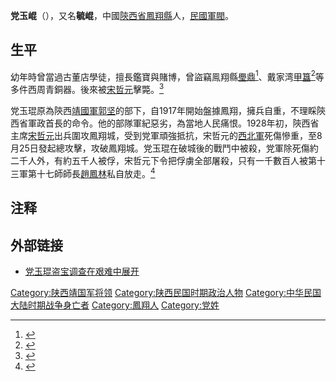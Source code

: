 '''党玉崐'''（{{bd|19世纪|？|1928年|8月25日|}}），又名'''毓崐'''，中國[[陝西省|陝西省]][[鳳翔縣|鳳翔縣]]人，[[民國軍閥|民國軍閥]]。

== 生平 ==
幼年時曾當過古董店學徒，擅長鑑寶與賭博，曾盜竊鳯翔縣[[璺鼎|璺鼎]]<ref>{{Cite book|edition=第1版|chapter=璺方鼎|url=http://www.pc1999.com/thread-15949-1-1.html|publisher=中华书局|date=2004|location=北京|isbn=7-101-01173-X|oclc=56911162|last=陈|title=西周铜器断代|first=梦家|year=|pages=17|access-date=2020-08-16|archive-date=2020-11-04|archive-url=https://web.archive.org/web/20201104094252/http://www.pc1999.com/thread-15949-1-1.html|dead-url=no}}</ref>、戴家湾[[甲簋|甲簋]]<ref>{{Cite book|title=陝西金文集成 宝鸡卷： 凤翔·陈仓·金台 7|last=张天恩主编|first=|publisher=西安：[[三秦出版社|三秦出版社]]|year=2016.06|isbn=978-7-5518-1373-0|location=|pages=239}}</ref>等多件西周青銅器。後來被[[宋哲元|宋哲元]]擊斃。<ref>{{Cite web |url=http://www.tianjinwe.com/tianjin/tjcj/201206/t20120621_5905410.html |title=民國盜墓史 |accessdate=2013-09-24 |archive-date=2013-09-27 |archive-url=https://web.archive.org/web/20130927050710/http://www.tianjinwe.com/tianjin/tjcj/201206/t20120621_5905410.html |dead-url=no }}</ref>

党玉琨原為陝西[[靖國軍|靖國軍]][[郭坚|郭坚]]的部下，自1917年開始盤據鳳翔，擁兵自重，不理睬陝西省軍政首長的命令。他的部隊軍紀惡劣，為當地人民痛恨。1928年初，陝西省主席[[宋哲元|宋哲元]]出兵圍攻鳳翔城，受到党軍頑強抵抗，宋哲元的[[西北軍|西北軍]]死傷慘重，至8月25日發起總攻擊，攻破鳳翔城。党玉琨在破城後的戰鬥中被殺，党軍除死傷約二千人外，有約五千人被俘，宋哲元下令把俘虜全部屠殺，只有一千數百人被第十三軍第十七師師長[[趙鳳林|趙鳳林]]私自放走。<ref>{{Cite web|url=http://history.gmw.cn/2011-10/07/content_2742709.htm|title=宋哲元杀戮陕军俘虏五千人目击记|date=2011-10-07|deadurl=yes|archiveurl=https://web.archive.org/web/20150402154712/http://history.gmw.cn/2011-10/07/content_2742709.htm|archivedate=2015-04-02|accessdate=2014-06-28}}</ref>

== 注释 ==
{{Reflist|2}}

== 外部链接 ==

*[https://web.archive.org/web/20131029185453/http://www.dfsc.com.cn/sckb/2009/0121/article_3689.html 党玉琨盗宝调查在艰难中展开]
<!-- 請注意, 百度百科不能作為來源使用, 感謝配合. -->

[[Category:陕西靖国军将领|Category:陕西靖国军将领]]
[[Category:陕西民国时期政治人物|Category:陕西民国时期政治人物]]
[[Category:中华民国大陆时期战争身亡者|Category:中华民国大陆时期战争身亡者]]
[[Category:鳳翔人|Category:鳳翔人]]
[[Category:党姓|Category:党姓]]